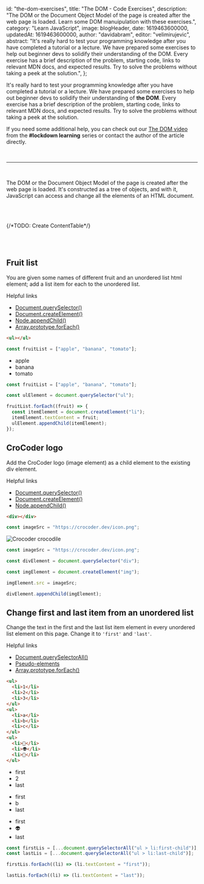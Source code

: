 
  id: "the-dom-exercises",
  title: "The DOM - Code Exercises",
  description:
    "The DOM or the Document Object Model of the page is created after the web page is loaded. Learn some DOM manuipulation with these exercises.",
  category: "Learn JavaScript",
  image: blogHeader,
  date: 1619463600000,
  updatedAt: 1619463600000,
  author: "davidabram",
  editor: "velimirujevic",
  abstract:
    "It's really hard to test your programming knowledge after you have completed a tutorial or a lecture. We have prepared some exercises to help out beginner devs to solidify their understanding of the DOM. Every exercise has a brief description of the problem, starting code, links to relevant MDN docs, and expected results. Try to solve the problems without taking a peek at the solution.",
};

It's really hard to test your programming knowledge after you have completed a tutorial or a lecture. We have prepared some exercises to help out beginner devs to solidify their understanding of **the DOM**. Every exercise has a brief description of the problem, starting code, links to relevant MDN docs, and expected results. Try to solve the problems without taking a peek at the solution.

If you need some additional help, you can check out our [The DOM video](https://youtu.be/TWV2qERCPG4) from the **#lockdown learning** series or contact the author of the article directly.

<br />
<hr />
<br />

The DOM or the Document Object Model of the page is created after the web page is loaded. It's constructed as a tree of objects, and with it, JavaScript can access and change all the elements of an HTML document.

<br />
<br />
<p>{/*TODO: Create ContentTable*/}</p>

<br />
<br />

## Fruit list

You are given some names of different fruit and an unordered list html element; add a list item for each to the unordered list.

<NonHSubtitle>Helpful links</NonHSubtitle>

- [Document.querySelector()](https://developer.mozilla.org/en-US/docs/Web/API/Document/querySelector)
- [Document.createElement()](https://developer.mozilla.org/en-US/docs/Web/API/Document/createElement)
- [Node.appendChild()](https://developer.mozilla.org/en-US/docs/Web/API/Node/appendChild)
- [Array.prototype.forEach()](https://developer.mozilla.org/en-US/docs/Web/JavaScript/Reference/Global_Objects/Array/forEach)

<Row>

  <Column>

```html
<ul></ul>
```

```javascript
const fruitList = ["apple", "banana", "tomato"];
```

  </Column>

  <Column>

<Demo>
  <ul>
    <li>apple</li>
    <li>banana</li>
    <li>tomato</li>
  </ul>
</Demo>

  </Column>

</Row>

<ListToggle title="Solution">

```javascript
const fruitList = ["apple", "banana", "tomato"];

const ulElement = document.querySelector("ul");

fruitList.forEach((fruit) => {
  const itemElement = document.createElement("li");
  itemElement.textContent = fruit;
  ulElement.appendChild(itemElement);
});
```

</ListToggle>

## CroCoder logo

Add the CroCoder logo (image element) as a child element to the existing div element.

<NonHSubtitle>Helpful links</NonHSubtitle>

- [Document.querySelector()](https://developer.mozilla.org/en-US/docs/Web/API/Document/querySelector)
- [Document.createElement()](https://developer.mozilla.org/en-US/docs/Web/API/Document/createElement)
- [Node.appendChild()](https://developer.mozilla.org/en-US/docs/Web/API/Node/appendChild)

<Row>

  <Column>

```html
<div></div>
```

```javascript
const imageSrc = "https://crocoder.dev/icon.png";
```

  </Column>

  <Column>

<Demo>
  <div>
    <img
      style={{ height: "30%" }}
      src="https://crocoder.dev/icon.png"
      alt="Crocoder crocodile"
    />
  </div>
</Demo>

  </Column>

</Row>

<ListToggle title="Solution">

```javascript
const imageSrc = "https://crocoder.dev/icon.png";

const divElement = document.querySelector("div");

const imgElement = document.createElement("img");

imgElement.src = imageSrc;

divElement.appendChild(imgElement);
```

</ListToggle>

## Change first and last item from an unordered list

Change the text in the first and the last list item element in every unordered list element on this page. Change it to `'first'` and `'last'`.

<NonHSubtitle>Helpful links</NonHSubtitle>

- [Document.querySelectorAll()](https://developer.mozilla.org/en-US/docs/Web/API/Document/querySelectorAll)
- [Pseudo-elements](https://developer.mozilla.org/en-US/docs/Web/CSS/Pseudo-elements)
- [Array.prototype.forEach()](https://developer.mozilla.org/en-US/docs/Web/JavaScript/Reference/Global_Objects/Array/forEach)

<Row>

  <Column>

```html
<ul>
  <li>1</li>
  <li>2</li>
  <li>3</li>
</ul>
<ul>
  <li>a</li>
  <li>b</li>
  <li>c</li>
</ul>
<ul>
  <li>👻</li>
  <li>👽</li>
  <li>🦁</li>
</ul>
```

  </Column>

  <Column>

<Demo>
  <div>
    <ul>
      <li>first</li>
      <li>2</li>
      <li>last</li>
    </ul>
    <ul>
      <li>first</li>
      <li>b</li>
      <li>last</li>
    </ul>
    <ul>
      <li>first</li>
      <li>👽</li>
      <li>last</li>
    </ul>
  </div>
</Demo>

  </Column>

</Row>

<ListToggle title="Solution">

```javascript
const firstLis = [...document.querySelectorAll("ul > li:first-child")];
const lastLis = [...document.querySelectorAll("ul > li:last-child")];

firstLis.forEach((li) => (li.textContent = "first"));

lastLis.forEach((li) => (li.textContent = "last"));
```

</ListToggle>

